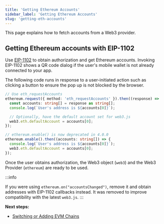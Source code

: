 ```yaml
---
title: 'Getting Ethereum Accounts'
sidebar_label: 'Getting Ethereum Accounts'
slug: 'getting-eth-accounts'
---
```







This page explains how to fetch accounts from a Web3 provider.

## Getting Ethereum accounts with EIP-1102

Use <a href="https://eips.ethereum.org/EIPS/eip-1102" target="_blank" rel="noreferrer noopener">EIP-1102</a> to obtain authorization and get Ethereum accounts. Invoking EIP-1102 shows a QR code dialog if the user's mobile wallet is not already connected to your app.

The following code runs in response to a user-initiated action such as clicking a button to ensure the pop up is not blocked by the browser.

```typescript
// Use eth_requestAccounts
ethereum.request({ method: 'eth_requestAccounts' }).then((response) => {
  const accounts: string[] = response as string[];
  console.log(`User's address is ${accounts[0]}`);

  // Optionally, have the default account set for web3.js
  web3.eth.defaultAccount = accounts[0];
});

// ethereum.enable() is now deprecated in 4.0.0
ethereum.enable().then((accounts: string[]) => {
  console.log(`User's address is ${accounts[0]}`);
  web3.eth.defaultAccount = accounts[0];
});
```

Once the user obtains authorization, the Web3 object (`web3`) and the Web3 Provider (`ethereum`) are ready to be used.

:::info

If you were using `ethereum.on("accountsChanged")`, remove it and obtain addresses with EIP-1102 callbacks instead. It was removed to improve compatibility with the latest `web3.js`.
:::

**Next steps:**

- [Switching or Adding EVM Chains](./switching-chains.mdx)


<FeedbackWidget />
